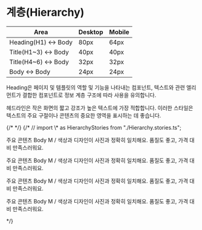 
<Meta title="Design System/Guide/Hierarchy" />

# 계층(Hierarchy)

<table style={{ width: "100%", tableLayout: "fixed", margin: "40px 0" }}>
  <thead>
    <tr style={{ backgroundColor: color.surface.tertiary, color: color.text.secondary }}>
      <th>Area</th>
      <th>Desktop</th>
      <th>Mobile</th>
    </tr>
  </thead>
  <tbody>
    <tr style={{ backgroundColor: color.surface.primary }}>
      <td>Heading(H1) &lt;-&gt; Body</td>
      <td>80px</td>
      <td>64px</td>
    </tr>
    <tr style={{ backgroundColor: color.surface.primary }}>
      <td>Title(H1~3) &lt;-&gt; Body</td>
      <td>40px</td>
      <td>40px</td>
    </tr>
    <tr style={{ backgroundColor: color.surface.primary }}>
      <td>Title(H4~6) &lt;-&gt; Body</td>
      <td>32px</td>
      <td>32px</td>
    </tr>
    <tr style={{ backgroundColor: color.surface.primary }}>
      <td>Body &lt;-&gt; Body</td>
      <td>24px</td>
      <td>24px</td>
    </tr>
  </tbody>
</table>

<p>
  Heading은 페이지 및 템플릿의 역할 및 기능을 나타내는 컴포넌트, 텍스트와 관련 엘리먼트가 결합한
  컴포넌트로 정보 계층 구조에 따라 사용을 유의합니다.
</p>
<p>
  헤드라인은 작은 화면의 짧고 강조가 높은 텍스트에 가장 적합합니다. 이러한 스타일은 텍스트의 주요
  구절이나 콘텐츠의 중요한 영역을 표시하는 데 좋습니다.
</p>
{/* <Canvas of={HierarchyStories} /> */}
{/* 
// import \* as HierarchyStories from "./Hierarchy.stories.ts";

<Story>
  <CardTemplate
    heading={{
      color: "invert",
      children: "페이지 타이틀 Heading M / 캡틴 아메리카: 시빌 워",
    }}
    title={{ color: "invert", children: "콘텐츠 타이틀 Title XL / 애니메이션" }}
    subtitle={{
      color: "invert",
      children: "콘텐츠 서브 타이틀 Title M / 고효율 작업을 위한 생산성 도구 추천",
    }}
    containerStyle={{ bgColor: "invert" }}
    style={{ padding: "40px", borderRadius: "20px" }}
  >
    <div>
      <p>
        주요 콘텐츠 Body M / 색상과 디자인이 사진과 정확히 일치해요. 품질도 좋고, 가격 대비
        만족스러워요.
      </p>
      <p>
        주요 콘텐츠 Body M / 색상과 디자인이 사진과 정확히 일치해요. 품질도 좋고, 가격 대비
        만족스러워요.
      </p>
      <p>
        주요 콘텐츠 Body M / 색상과 디자인이 사진과 정확히 일치해요. 품질도 좋고, 가격 대비
        만족스러워요.
      </p>
      <p>
        주요 콘텐츠 Body M / 색상과 디자인이 사진과 정확히 일치해요. 품질도 좋고, 가격 대비
        만족스러워요.
      </p>
    </div>
  </CardTemplate>
</Story> */}

